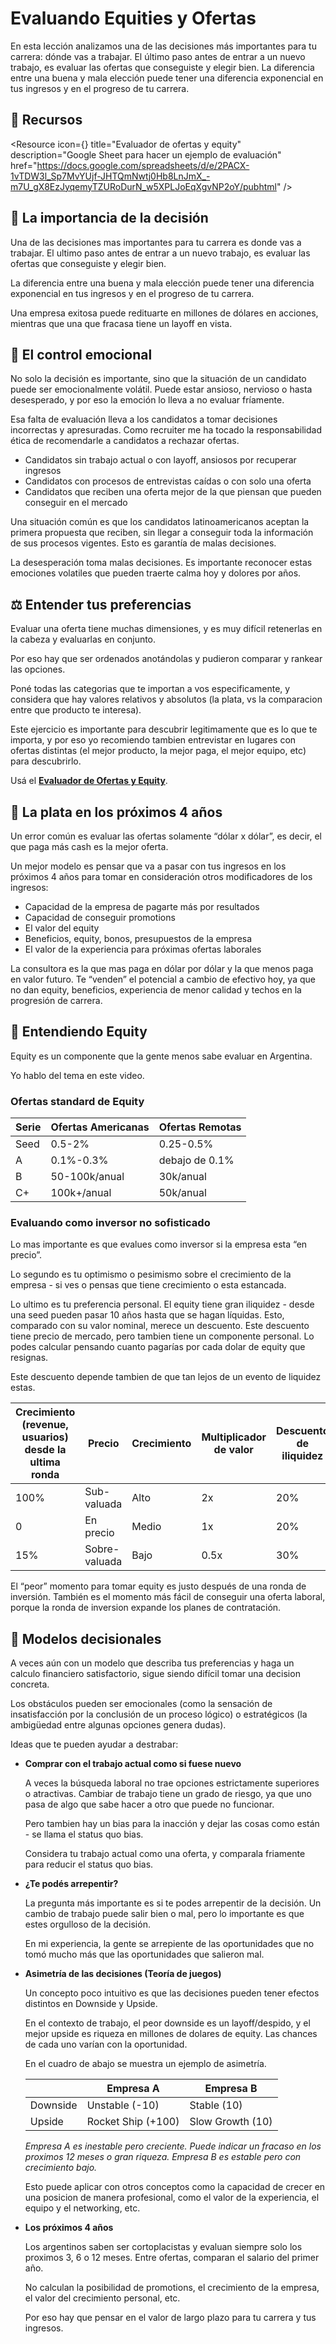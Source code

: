 
# Evaluando Equities y Ofertas

En esta lección analizamos una de las decisiones más importantes para tu carrera: dónde vas a trabajar. El último paso antes de entrar a un nuevo trabajo, es evaluar las ofertas que conseguiste y elegir bien. La diferencia entre una buena y mala elección puede tener una diferencia exponencial en tus ingresos y en el progreso de tu carrera.

<IREmbed src="https://www.youtube.com/embed/2wqvA9fh6Fw?si=HfeJmAnfz1uhNqJd"/>

## 🔗 Recursos

<Resource
icon={<LinkIcon className="color-4"/>}
title="Evaluador de ofertas y equity"
description="Google Sheet para hacer un ejemplo de evaluación"
href="https://docs.google.com/spreadsheets/d/e/2PACX-1vTDW3l_Sp7MvYUjf-JHTQmNwtj0Hb8LnJmX_-m7U_gX8EzJyqemyTZURoDurN_w5XPLJoEqXgvNP2oY/pubhtml"
/>

## 🏦 La importancia de la decisión

Una de las decisiones mas importantes para tu carrera es donde vas a trabajar. El ultimo paso antes de entrar a un nuevo trabajo, es evaluar las ofertas que conseguiste y elegir bien.

La diferencia entre una buena y mala elección puede tener una diferencia exponencial en tus ingresos y en el progreso de tu carrera.

Una empresa exitosa puede redituarte en millones de dólares en acciones, mientras que una que fracasa tiene un layoff en vista.


## 💓 El control emocional

No solo la decisión es importante, sino que la situación de un candidato puede ser emocionalmente volátil. Puede estar ansioso, nervioso o hasta desesperado, y por eso la emoción lo lleva a no evaluar fríamente.

Esa falta de evaluación lleva a los candidatos a tomar decisiones incorrectas y apresuradas. Como recruiter me ha tocado la responsabilidad ética de recomendarle a candidatos a rechazar ofertas.

- Candidatos sin trabajo actual o con layoff, ansiosos por recuperar ingresos
- Candidatos con procesos de entrevistas caídas o con solo una oferta
- Candidatos que reciben una oferta mejor de la que piensan que pueden conseguir en el mercado

<Callout emoji="💡">
Una situación común es que los candidatos latinoamericanos aceptan la primera propuesta que reciben, sin llegar a conseguir toda la información de sus procesos vigentes. Esto es garantía de malas decisiones.
</Callout>

La desesperación toma malas decisiones. Es importante reconocer estas emociones volatiles que pueden traerte calma hoy y dolores por años.

## ⚖️ Entender tus preferencias

Evaluar una oferta tiene muchas dimensiones, y es muy difícil retenerlas en la cabeza y evaluarlas en conjunto.

Por eso hay que ser ordenados anotándolas y pudieron comparar y rankear las opciones.

Poné todas las categorias que te importan a vos especificamente, y considera que hay valores relativos y absolutos (la plata, vs la comparacion entre que producto te interesa).

Este ejercicio es importante para descubrir legitimamente que es lo que te importa, y por eso yo recomiendo tambien entrevistar en lugares con ofertas distintas (el mejor producto, la mejor paga, el mejor equipo, etc) para descubrirlo.

Usá el [**Evaluador de Ofertas y Equity**](https://docs.google.com/spreadsheets/d/e/2PACX-1vTDW3l_Sp7MvYUjf-JHTQmNwtj0Hb8LnJmX_-m7U_gX8EzJyqemyTZURoDurN_w5XPLJoEqXgvNP2oY/pubhtml).

## 🤑 La plata en los próximos 4 años

Un error común es evaluar las ofertas solamente “dólar x dólar”, es decir, el que paga más cash es la mejor oferta.

Un mejor modelo es pensar que va a pasar con tus ingresos en los próximos 4 años para tomar en consideración otros modificadores de los ingresos:

- Capacidad de la empresa de pagarte más por resultados
- Capacidad de conseguir promotions
- El valor del equity
- Beneficios, equity, bonos, presupuestos de la empresa
- El valor de la experiencia para próximas ofertas laborales

La consultora es la que mas paga en dólar por dólar y la que menos paga en valor futuro. Te “venden” el potencial a cambio de efectivo hoy, ya que no dan equity, beneficios, experiencia de menor calidad y techos en la progresión de carrera.


## 🏦 Entendiendo Equity

Equity es un componente que la gente menos sabe evaluar en Argentina.

Yo hablo del tema en este video.

<IREmbed src="https://www.youtube.com/embed/kfOivUxcON0?si=PTISw89WDtB0pYLm"/>

### Ofertas standard de Equity

| **Serie** | **Ofertas Americanas** | Ofertas Remotas |
| --- | --- | --- |
| Seed | 0.5-2% | 0.25-0.5% |
| A | 0.1%-0.3% | debajo de 0.1% |
| B | 50-100k/anual | 30k/anual |
| C+ | 100k+/anual | 50k/anual |

### Evaluando como inversor no sofisticado

Lo mas importante es que evalues como inversor si la empresa esta “en precio”.

Lo segundo es tu optimismo o pesimismo sobre el crecimiento de la empresa - si ves o pensas que tiene crecimiento o esta estancada.

Lo ultimo es tu preferencia personal. El equity tiene gran iliquidez - desde una seed pueden pasar 10 años hasta que se hagan líquidas. Esto, comparado con su valor nominal, merece un descuento. Este descuento tiene precio de mercado, pero tambien tiene un componente personal. Lo podes calcular pensando cuanto pagarías por cada dolar de equity que resignas.

Este descuento depende tambien de que tan lejos de un evento de liquidez estas.

| Crecimiento (revenue, usuarios) desde la ultima ronda | Precio | Crecimiento | Multiplicador de valor | Descuento de iliquidez |
| --- | --- | --- | --- | --- |
| 100% | Sub-valuada | Alto | 2x | 20% |
| 0 | En precio | Medio | 1x | 20% |
| 15% | Sobre-valuada | Bajo | 0.5x | 30% |

<Callout emoji="💡">
El “peor” momento para tomar equity es justo después de una ronda de inversión. También es el momento más fácil de conseguir una oferta laboral, porque la ronda de inversion expande los planes de contratación.
</Callout>

## 🧮 Modelos decisionales

A veces aún con un modelo que describa tus preferencias y haga un calculo financiero satisfactorio, sigue siendo difícil tomar una decision concreta.

Los obstáculos pueden ser emocionales (como la sensación de insatisfacción por la conclusión de un proceso lógico) o estratégicos (la ambigüedad entre algunas opciones genera dudas).

Ideas que te pueden ayudar a destrabar:

- **Comprar con el trabajo actual como si fuese nuevo**

    A veces la búsqueda laboral no trae opciones estrictamente superiores o atractivas. Cambiar de trabajo tiene un grado de riesgo, ya que uno pasa de algo que sabe hacer a otro que puede no funcionar.

    Pero tambien hay un bias para la inacción y dejar las cosas como están - se llama el status quo bias.

    Considera tu trabajo actual como una oferta, y comparala friamente para reducir el status quo bias.

- **¿Te podés arrepentir?**

    La pregunta más importante es si te podes arrepentir de la decisión. Un cambio de trabajo puede salir bien o mal, pero lo importante es que estes orgulloso de la decisión.

    En mi experiencia, la gente se arrepiente de las oportunidades que no tomó mucho más que las oportunidades que salieron mal.

- **Asimetría de las decisiones (Teoría de juegos)**

    Un concepto poco intuitivo es que las decisiones pueden tener efectos distintos en Downside y Upside.

    En el contexto de trabajo, el peor downside es un layoff/despido, y el mejor upside es riqueza en millones de dolares de equity. Las chances de cada uno varían con la oportunidad.

    En el cuadro de abajo se muestra un ejemplo de asimetría.

    |  | Empresa A | Empresa B |
    | --- | --- | --- |
    | Downside | Unstable (-10) | Stable (10) |
    | Upside | Rocket Ship (+100) | Slow Growth (10) |

    *Empresa A es inestable pero creciente. Puede indicar un fracaso en los proximos 12 meses o gran riqueza. Empresa B es estable pero con crecimiento bajo.*

    Esto puede aplicar con otros conceptos como la capacidad de crecer en una posicion de manera profesional, como el valor de la experiencia, el equipo y el networking, etc.

- **Los próximos 4 años**

    Los argentinos saben ser cortoplacistas y evaluan siempre solo los proximos 3, 6 o 12 meses. Entre ofertas, comparan el salario del primer año.

    No calculan la posibilidad de promotions, el crecimiento de la empresa, el valor del crecimiento personal, etc.

    Por eso hay que pensar en el valor de largo plazo para tu carrera y tus ingresos.
